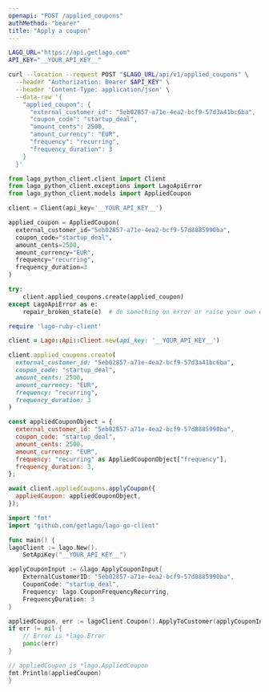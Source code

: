 ```yaml
---
openapi: "POST /applied_coupons"
authMethod: "bearer"
title: "Apply a coupon"
---
```


<RequestExample>

```bash cURL
LAGO_URL="https://api.getlago.com"
API_KEY="__YOUR_API_KEY__"

curl --location --request POST "$LAGO_URL/api/v1/applied_coupons" \
  --header "Authorization: Bearer $API_KEY" \
  --header 'Content-Type: application/json' \
  --data-raw '{
    "applied_coupon": {
      "external_customer_id": "5eb02857-a71e-4ea2-bcf9-57d3a41bc6ba",
      "coupon_code": "startup_deal",
      "amount_cents": 2500,
      "amount_currency": "EUR",
      "frequency": "recurring",
      "frequency_duration": 3
    }
  }'
```

```python Python
from lago_python_client.client import Client
from lago_python_client.exceptions import LagoApiError
from lago_python_client.models import AppliedCoupon

client = Client(api_key='__YOUR_API_KEY__')

applied_coupon = AppliedCoupon(
  external_customer_id="5eb02857-a71e-4ea2-bcf9-57d8885990ba",
  coupon_code="startup_deal",
  amount_cents=2500,
  amount_currency="EUR",
  frequency="recurring",
  frequency_duration=3
)

try:
    client.applied_coupons.create(applied_coupon)
except LagoApiError as e:
    repair_broken_state(e)  # do something on error or raise your own exception
```

```ruby Ruby
require 'lago-ruby-client'

client = Lago::Api::Client.new(api_key: '__YOUR_API_KEY__')

client.applied_coupons.create(
  external_customer_id: "5eb02857-a71e-4ea2-bcf9-57d3a41bc6ba",
  coupon_code: "startup_deal",
  amount_cents: 2500,
  amount_currency: "EUR",
  frequency: "recurring",
  frequency_duration: 3
)
```

```js Javascript
const appliedCouponObject = {
  external_customer_id: "5eb02857-a71e-4ea2-bcf9-57d8885990ba",
  coupon_code: "startup_deal",
  amount_cents: 2500,
  amount_currency: "EUR",
  frequency: "recurring" as AppliedCouponObject["frequency"],
  frequency_duration: 3,
};

await client.appliedCoupons.applyCoupon({
  appliedCoupon: appliedCouponObject,
});
```

```go Go
import "fmt"
import "github.com/getlago/lago-go-client"

func main() {
lagoClient := lago.New().
    SetApiKey("__YOUR_API_KEY__")

applyCouponInput := &lago.ApplyCouponInput{
    ExternalCustomerID: "5eb02857-a71e-4ea2-bcf9-57d8885990ba",
    CouponCode: "startup_deal",
    Frequency: lago.CouponFrequencyRecurring,
    FrequencyDuration: 3
}

appliedCoupon, err := lagoClient.Coupon().ApplyToCustomer(applyCouponInput)
if err != nil {
    // Error is *lago.Error
    panic(err)
}

// appliedCoupon is *lago.AppliedCoupon
fmt.Println(appliedCoupon)
}
```

</RequestExample>
